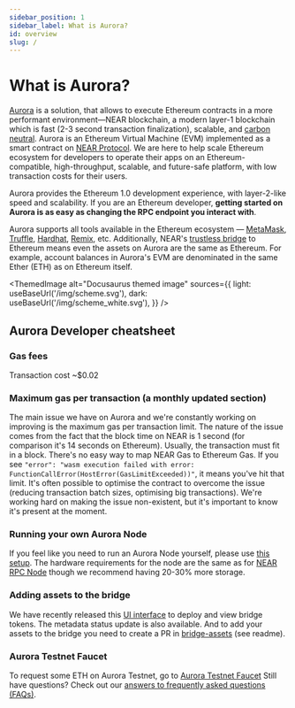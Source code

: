 ```yaml
---
sidebar_position: 1
sidebar_label: What is Aurora?
id: overview
slug: /
---
```




# What is Aurora?

[Aurora] is a solution, that allows to execute Ethereum contracts in a more performant environment—NEAR blockchain, a modern layer-1 blockchain which is fast (2-3 second transaction finalization), scalable, and [carbon neutral].
Aurora is an Ethereum Virtual Machine (EVM) implemented as a smart contract on [NEAR Protocol]. We are here to help scale Ethereum ecosystem for developers to operate their apps on an Ethereum-compatible, high-throughput, scalable, and future-safe platform, with low transaction costs for their users.

Aurora provides the Ethereum 1.0 development experience, with layer-2-like speed and scalability. If you are an Ethereum developer, **getting started on Aurora is as easy as changing the RPC endpoint you interact with**.

Aurora supports all tools available in the Ethereum ecosystem — [MetaMask], [Truffle], [Hardhat], [Remix], etc.
Additionally, NEAR's [trustless bridge] to Ethereum means even the assets on Aurora are the same as Ethereum. For example, account balances in Aurora's EVM are denominated in the same Ether (ETH) as on Ethereum itself.

<ThemedImage
  alt="Docusaurus themed image"
  sources={{
    light: useBaseUrl('/img/scheme.svg'),
    dark: useBaseUrl('/img/scheme_white.svg'),
  }}
/>

## Aurora Developer cheatsheet

### Gas fees
Transaction cost ~$0.02

### Maximum gas per transaction (a monthly updated section)
The main issue we have on Aurora and we're constantly working on improving is the maximum gas per transaction limit.
The nature of the issue comes from the fact that the block time on NEAR is 1 second (for comparison it's 14 seconds on Ethereum).
Usually, the transaction must fit in a block.
There's no easy way to map NEAR Gas to Ethereum Gas.
If you see `"error": "wasm execution failed with error: FunctionCallError(HostError(GasLimitExceeded))"`, it means you've hit that limit.
It's often possible to optimise the contract to overcome the issue (reducing transaction batch sizes, optimising big transactions).
We're working hard on making the issue non-existent, but it's important to know it's present at the moment.

### Running your own Aurora Node
If you feel like you need to run an Aurora Node yourself, please use [this setup](https://github.com/aurora-is-near/standalone-rpc/).
The hardware requirements for the node are the same as for [NEAR RPC Node](https://docs.near.org/docs/develop/node/rpc/hardware-rpc#recommended-hardware-specifications) though we recommend having 20-30% more storage.

### Adding assets to the bridge
We have recently released this [UI interface](https://rainbowbridge.app/deploy) to deploy and view bridge tokens.
The metadata status update is also available.
And to add your assets to the bridge you need to create a PR in [bridge-assets](https://github.com/aurora-is-near/bridge-assets) (see readme).

### Aurora Testnet Faucet
To request some ETH on Aurora Testnet, go to [Aurora Testnet Faucet](https://aurora.dev/faucet)
Still have questions? Check out our [answers to frequently asked questions (FAQs)](/getting-started/faq).


[NEAR Protocol]: https://near.org
[Aurora]: https://aurora.dev
[MetaMask]: https://metamask.io
[Truffle]: https://www.trufflesuite.com/truffle
[Hardhat]: https://hardhat.org
[Remix]: https://remix.ethereum.org
[trustless bridge]: https://near.org/bridge
[carbon neutral]: https://near.org/blog/near-climate-neutral-product
